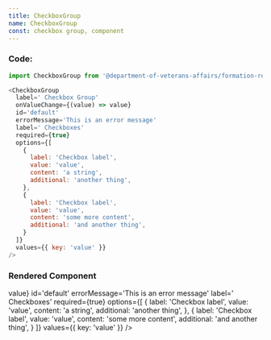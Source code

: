 ```yaml
---
title: CheckboxGroup
name: CheckboxGroup
const: checkbox group, component
---
```



### Code:
```javascript
import CheckboxGroup from '@department-of-veterans-affairs/formation-react/CheckboxGroup'

<CheckboxGroup
  label=' Checkbox Group'
  onValueChange={(value) => value}
  id='default'
  errorMessage='This is an error message'
  label=' Checkboxes'
  required={true}
  options={[
    {
      label: 'Checkbox label',
      value: 'value',
      content: 'a string',
      additional: 'another thing',
    },
    {
      label: 'Checkbox label',
      value: 'value',
      content: 'some more content',
      additional: 'and another thing',
    }
  ]}
  values={{ key: 'value' }}
/>
```

### Rendered Component
<div className="site-c-reactcomp__rendered">
  <CheckboxGroup
    label=' Checkbox Group'
    onValueChange={(value) => value}
    id='default'
    errorMessage='This is an error message'
    label=' Checkboxes'
    required={true}
    options={[
      {
        label: 'Checkbox label',
        value: 'value',
        content: 'a string',
        additional: 'another thing',
      },
      {
        label: 'Checkbox label',
        value: 'value',
        content: 'some more content',
        additional: 'and another thing',
      }
    ]}
    values={{ key: 'value' }}
  />
</div>

